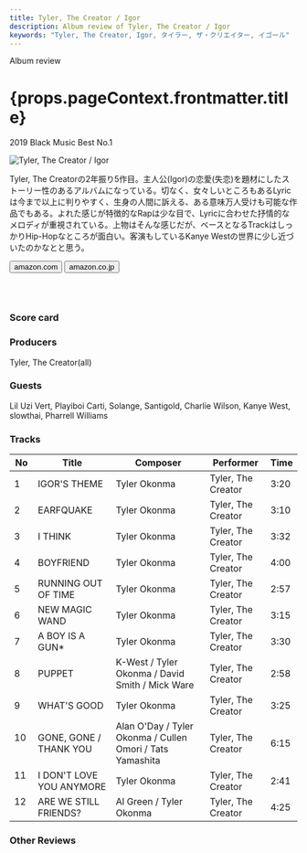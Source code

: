 ```yaml
---
title: Tyler, The Creator / Igor
description: Album review of Tyler, The Creator / Igor
keywords: "Tyler, The Creator, Igor, タイラー, ザ・クリエイター, イゴール"
---
```






<p className="largeP">Album review</p>
<h1 className="h1--no--margin">{props.pageContext.frontmatter.title}</h1>
<p className="largeP">
  <Link to="/best50/2019/">2019 Black Music Best No.1</Link>
</p>

<Row  className="image-card-group">
	<Column colMd={3} colLg={4} noGutterMdLeft="">
       <ImageCard>

![Tyler, The Creator / Igor](../../images/cd/tyler4L.jpg)

</ImageCard>
	</Column>
	<Column colMd={4} colLg={8} noGutterMdLeft="">
	<p>
	Tyler, The Creatorの2年振り5作目。主人公(Igor)の恋愛(失恋)を題材にしたストーリー性のあるアルバムになっている。切なく、女々しいところもあるLyricは今まで以上に判りやすく、生身の人間に訴える、ある意味万人受けも可能な作品でもある。よれた感じが特徴的なRapは少な目で、Lyricに合わせた抒情的なメロディが重視されている。上物はそんな感じだが、ベースとなるTrackはしっかりHip-Hopなところが面白い。客演もしているKanye Westの世界に少し近づいたのかなとと思う。
	</p>
	<div>
	  <Button className="button-right-mergin"  href="https://amzn.to/2ZUcrUO" renderIcon={ArrowUpRight} size='sm' kind='primary'>
      amazon.com
    </Button>
    <Button className="button-right-mergin"  href="https://amzn.to/3gCXIDn" renderIcon={ArrowUpRight} size='sm' kind='secondary'>
      amazon.co.jp
    </Button>
	</div>
		<a style="display:inline-block;overflow:hidden;background:url(https://linkmaker.itunes.apple.com/ja-jp/lockup.svg?releaseDate=2019-05-17&kind=album&bubble=apple_music&style=mono-black) no-repeat;width:180px;height:45px;" href="https://geo.music.apple.com/jp/album/igor/1463409338?mt=1&app=music&ls=1&at=11lcug"></a>
		<AdvJS2/>
	</Column>
</Row>
<Row >
	<Column colMd={4} colLg={4} noGutterMdLeft="">
	<div>
    <h3>Score card</h3>
		<SliderJS1 value="3" />
    <SliderJS2 value="1" />
		<SliderJS3 value="1" />
    <SliderJS4 value="9" />
	</div>
	</Column>
	<Column colMd={8} colLg={8} noGutterMdLeft="">
	<div>
	<h3>Producers</h3>
	<p>Tyler, The Creator(all)
	</p>
	<h3>Guests</h3>
	<p>Lil Uzi Vert, Playiboi Carti, Solange, Santigold, Charlie Wilson, Kanye West, slowthai, Pharrell Williams
	</p>
	</div>
	</Column>
</Row>

<h3>Tracks</h3>

| No    | Title                    | Composer                                                  | Performer          | Time |
| ----- | ------------------------ | --------------------------------------------------------- | ------------------ | ---- |
| 1     | IGOR'S THEME             | Tyler Okonma                                              | Tyler, The Creator | 3:20 |
| 2     | EARFQUAKE                | Tyler Okonma                                              | Tyler, The Creator | 3:10 |
| 3     | I THINK                  | Tyler Okonma                                              | Tyler, The Creator | 3:32 |
| 4     | BOYFRIEND                | Tyler Okonma                                              | Tyler, The Creator | 4:00 |
| 5     | RUNNING OUT OF TIME      | Tyler Okonma                                              | Tyler, The Creator | 2:57 |
| 6     | NEW MAGIC WAND           | Tyler Okonma                                              | Tyler, The Creator | 3:15 |
| 7     | A BOY IS A GUN\*         | Tyler Okonma                                              | Tyler, The Creator | 3:30 |
| 8     | PUPPET                   | K-West / Tyler Okonma / David Smith / Mick Ware           | Tyler, The Creator | 2:58 |
| 9     | WHAT'S GOOD              | Tyler Okonma                                              | Tyler, The Creator | 3:25 |
| 10 　 | GONE, GONE / THANK YOU   | Alan O'Day / Tyler Okonma / Cullen Omori / Tats Yamashita | Tyler, The Creator | 6:15 |
| 11 　 | I DON'T LOVE YOU ANYMORE | Tyler Okonma                                              | Tyler, The Creator | 2:41 |
| 12 　 | ARE WE STILL FRIENDS?    | Al Green / Tyler Okonma                                   | Tyler, The Creator | 4:25 |

<h3>Other Reviews</h3>

<Row>
  <Column colMd={3} colLg={3} noGutterMdLeft>
    <Review1 />
  </Column>
	<Column colMd={3} colLg={3} noGutterMdLeft>
    <Review2 />
  </Column>
</Row>

<AdvJS3/>